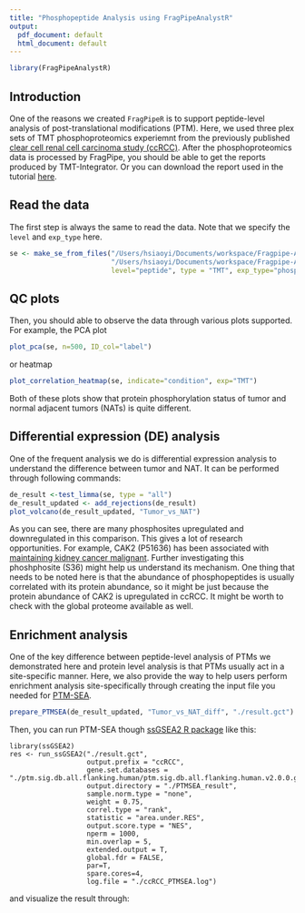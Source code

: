 ```yaml
---
title: "Phosphopeptide Analysis using FragPipeAnalystR"
output:
  pdf_document: default
  html_document: default
---
```


```r
library(FragPipeAnalystR)
```

## Introduction
One of the reasons we created `FragPipeR` is to support peptide-level analysis of post-translational modifications (PTM). Here, we used three plex sets of TMT phosphoproteomics experiemnt from the previously published [clear cell renal cell carcinoma study (ccRCC)](https://www.sciencedirect.com/science/article/pii/S0092867419311237?via%3Dihub). After the phosphoproteomics data is processed by FragPipe, you should be able to get the reports produced by TMT-Integrator. Or you can download the report used in the tutorial [here](https://drive.google.com/drive/u/2/folders/1x8DCxGKdsZQmYGsv3vSWfj1IYRPzykmT).

## Read the data

The first step is always the same to read the data. Note that we specify the `level` and `exp_type` here.
```r
se <- make_se_from_files("/Users/hsiaoyi/Documents/workspace/Fragpipe-Analyst-Datasets/TMT/ccRCC_p_nccRCC_plex/abundance_single-site_MD.tsv",
                         "/Users/hsiaoyi/Documents/workspace/Fragpipe-Analyst-Datasets/TMT/ccRCC_p_nccRCC_plex/experiment_annotation_annotated.tsv",
                         level="peptide", type = "TMT", exp_type="phospho")
```

## QC plots

Then, you should able to observe the data through various plots supported. For example, the PCA plot 
```r
plot_pca(se, n=500, ID_col="label")
```

or heatmap
```r
plot_correlation_heatmap(se, indicate="condition", exp="TMT")
```

Both of these plots show that protein phosphorylation status of tumor and normal adjacent tumors (NATs) is quite different.

## Differential expression (DE) analysis

One of the frequent analysis we do is differential expression analysis to understand the difference between tumor and NAT. It can be performed through following commands:

```r
de_result <-test_limma(se, type = "all")
de_result_updated <- add_rejections(de_result)
plot_volcano(de_result_updated, "Tumor_vs_NAT")
```

As you can see, there are many phosphosites upregulated and downregulated in this comparison. This gives a lot of research opportunities. For example, CAK2 (P51636) has been associated with [maintaining kidney cancer malignant](https://pubmed.ncbi.nlm.nih.gov/30288056/). Further investigating this phoshphosite (S36) might help us understand its mechanism. One thing that needs to be noted here is that the abundance of phosphopeptides is usually correlated with its protein abundance, so it might be just because the protein abundance of CAK2 is upregulated in ccRCC. It might be worth to check with the global proteome available as well. 

## Enrichment analysis
One of the key difference between peptide-level analysis of PTMs we demonstrated here and protein level analysis is that PTMs usually act in a site-specific manner. Here, we also provide the way to help users perform enrichment analysis site-specifically through creating the input file you needed for [PTM-SEA](https://doi.org/10.1074/mcp.tir118.000943).
``` r
prepare_PTMSEA(de_result_updated, "Tumor_vs_NAT_diff", "./result.gct")
```

Then, you can run PTM-SEA though [ssGSEA2 R package](https://github.com/nicolerg/ssGSEA2) like this:
```
library(ssGSEA2)
res <- run_ssGSEA2("./result.gct",
                   output.prefix = "ccRCC",
                   gene.set.databases = "./ptm.sig.db.all.flanking.human/ptm.sig.db.all.flanking.human.v2.0.0.gmt",
                   output.directory = "./PTMSEA_result",
                   sample.norm.type = "none", 
                   weight = 0.75, 
                   correl.type = "rank", 
                   statistic = "area.under.RES",
                   output.score.type = "NES", 
                   nperm = 1000, 
                   min.overlap = 5, 
                   extended.output = T,
                   global.fdr = FALSE,
                   par=T,
                   spare.cores=4,
                   log.file = "./ccRCC_PTMSEA.log")
```

and visualize the result through:

``` r

```


